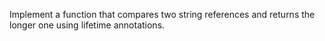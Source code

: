 Implement a function that compares two string references and returns the longer one using lifetime annotations.